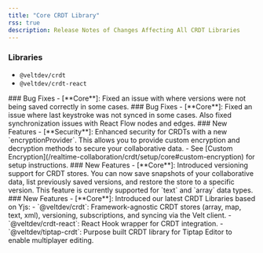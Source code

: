 ```yaml
---
title: "Core CRDT Library"
rss: true
description: Release Notes of Changes Affecting All CRDT Libraries
---
```


### Libraries
- `@veltdev/crdt`
- `@veltdev/crdt-react`


<Update label="4.5.0-beta.9" description="September 2, 2025">
### Bug Fixes
- [**Core**]: Fixed an issue with where versions were not being saved correctly in some cases.
</Update>



<Update label="4.5.0-beta.8" description="August 28, 2025">
### Bug Fixes
- [**Core**]: Fixed an issue where last keystroke was not synced in some cases. Also fixed synchronization issues with React Flow nodes and edges.
</Update>


<Update label="4.5.0-beta.6" description="August 8, 2025">
### New Features
- [**Security**]: Enhanced security for CRDTs with a new `encryptionProvider`. This allows you to provide custom encryption and decryption methods to secure your collaborative data.
- See [Custom Encryption](/realtime-collaboration/crdt/setup/core#custom-encryption) for setup instructions.
</Update>

<Update label="4.5.0-beta.4" description="July 22, 2025">
### New Features
- [**Core**]: Introduced versioning support for CRDT stores. You can now save snapshots of your collaborative data, list previously saved versions, and restore the store to a specific version. This feature is currently supported for `text` and `array` data types.
</Update>

<Update label="4.5.0-beta.3" description="July 16, 2025">
### New Features
- [**Core**]: Introduced our latest CRDT Libraries based on Yjs:
  - `@veltdev/crdt`: Framework-agnostic CRDT stores (array, map, text, xml), versioning, subscriptions, and syncing via the Velt client.
  - `@veltdev/crdt-react`: React Hook wrapper for CRDT integration.
  - `@veltdev/tiptap-crdt`: Purpose built CRDT library for Tiptap Editor to enable multiplayer editing.
</Update>

